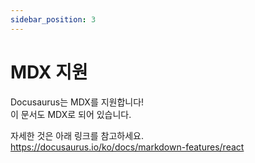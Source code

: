 ```yaml
---
sidebar_position: 3
---
```


# MDX 지원

Docusaurus는 MDX를 지원합니다!  
이 문서도 MDX로 되어 있습니다.

자세한 것은 아래 링크를 참고하세요.  
https://docusaurus.io/ko/docs/markdown-features/react